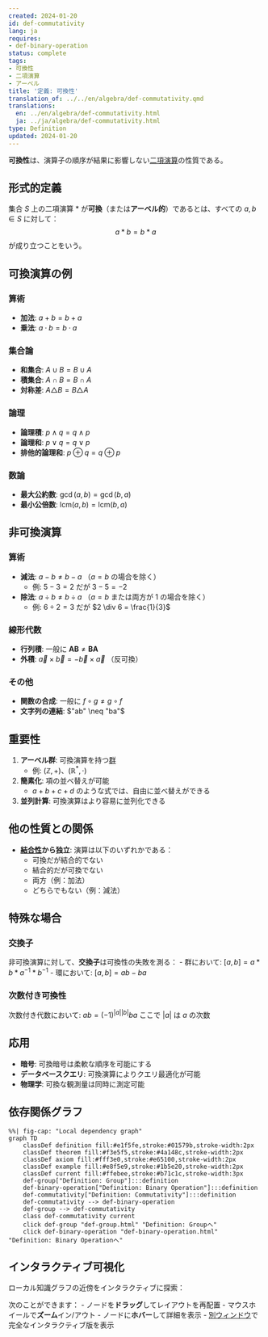 ```yaml
---
created: 2024-01-20
id: def-commutativity
lang: ja
requires:
- def-binary-operation
status: complete
tags:
- 可換性
- 二項演算
- アーベル
title: '定義: 可換性'
translation_of: ../../en/algebra/def-commutativity.qmd
translations:
  en: ../en/algebra/def-commutativity.html
  ja: ../ja/algebra/def-commutativity.html
type: Definition
updated: 2024-01-20
---
```


**可換性**は、演算子の順序が結果に影響しない[二項演算](def-binary-operation.qmd)の性質である。

## 形式的定義

集合 $S$ 上の二項演算 $*$ が**可換**（または**アーベル的**）であるとは、すべての $a, b \in S$ に対して：
$$a * b = b * a$$
が成り立つことをいう。

## 可換演算の例

### 算術
- **加法**: $a + b = b + a$
- **乗法**: $a \cdot b = b \cdot a$

### 集合論
- **和集合**: $A \cup B = B \cup A$
- **積集合**: $A \cap B = B \cap A$
- **対称差**: $A \triangle B = B \triangle A$

### 論理
- **論理積**: $p \land q = q \land p$
- **論理和**: $p \lor q = q \lor p$
- **排他的論理和**: $p \oplus q = q \oplus p$

### 数論
- **最大公約数**: $\gcd(a, b) = \gcd(b, a)$
- **最小公倍数**: $\text{lcm}(a, b) = \text{lcm}(b, a)$

## 非可換演算

### 算術
- **減法**: $a - b \neq b - a$ （$a = b$ の場合を除く）
  - 例: $5 - 3 = 2$ だが $3 - 5 = -2$
- **除法**: $a \div b \neq b \div a$ （$a = b$ または両方が 1 の場合を除く）
  - 例: $6 \div 2 = 3$ だが $2 \div 6 = \frac{1}{3}$

### 線形代数
- **行列積**: 一般に $\mathbf{AB} \neq \mathbf{BA}$
- **外積**: $\vec{a} \times \vec{b} = -\vec{b} \times \vec{a}$ （反可換）

### その他
- **関数の合成**: 一般に $f \circ g \neq g \circ f$
- **文字列の連結**: $"ab" \neq "ba"$

## 重要性

1. **アーベル群**: 可換演算を持つ[群](def-group.qmd)
   - 例: $(\mathbb{Z}, +)$、$(\mathbb{R}^*, \cdot)$

2. **簡素化**: 項の並べ替えが可能
   - $a + b + c + d$ のような式では、自由に並べ替えができる

3. **並列計算**: 可換演算はより容易に並列化できる

## 他の性質との関係

- **[結合性](def-associativity.qmd)から独立**: 演算は以下のいずれかである：
  - 可換だが結合的でない
  - 結合的だが可換でない
  - 両方（例：加法）
  - どちらでもない（例：減法）

## 特殊な場合

### 交換子
非可換演算に対して、**交換子**は可換性の失敗を測る：
- 群において: $[a, b] = a * b * a^{-1} * b^{-1}$
- 環において: $[a, b] = ab - ba$

### 次数付き可換性
次数付き代数において: $ab = (-1)^{|a||b|}ba$ ここで $|a|$ は $a$ の次数

## 応用

- **暗号**: 可換暗号は柔軟な順序を可能にする
- **データベースクエリ**: 可換演算によりクエリ最適化が可能
- **物理学**: 可換な観測量は同時に測定可能

## 依存関係グラフ

```mermaid
%%| fig-cap: "Local dependency graph"
graph TD
    classDef definition fill:#e1f5fe,stroke:#01579b,stroke-width:2px
    classDef theorem fill:#f3e5f5,stroke:#4a148c,stroke-width:2px
    classDef axiom fill:#fff3e0,stroke:#e65100,stroke-width:2px
    classDef example fill:#e8f5e9,stroke:#1b5e20,stroke-width:2px
    classDef current fill:#ffebee,stroke:#b71c1c,stroke-width:3px
    def-group["Definition: Group"]:::definition
    def-binary-operation["Definition: Binary Operation"]:::definition
    def-commutativity["Definition: Commutativity"]:::definition
    def-commutativity --> def-binary-operation
    def-group --> def-commutativity
    class def-commutativity current
    click def-group "def-group.html" "Definition: Groupへ"
    click def-binary-operation "def-binary-operation.html" "Definition: Binary Operationへ"
```

## インタラクティブ可視化

ローカル知識グラフの近傍をインタラクティブに探索：

::: {.graph-viz data-id="def-commutativity" data-width="700" data-height="500"}
:::

次のことができます：
- ノードを**ドラッグ**してレイアウトを再配置
- マウスホイールで**ズーム**イン/アウト
- ノードに**ホバー**して詳細を表示
- [別ウィンドウ](../../output/interactive/def-commutativity.html){target="_blank"}で完全なインタラクティブ版を表示
